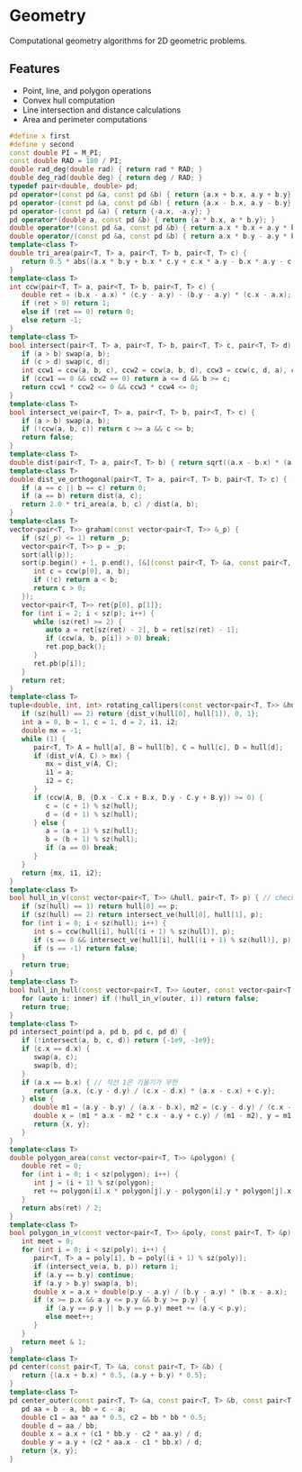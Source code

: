 # Geometry

Computational geometry algorithms for 2D geometric problems.

## Features
- Point, line, and polygon operations
- Convex hull computation
- Line intersection and distance calculations
- Area and perimeter computations

```cpp
#define x first
#define y second
const double PI = M_PI;
const double RAD = 180 / PI;
double rad_deg(double rad) { return rad * RAD; }
double deg_rad(double deg) { return deg / RAD; }
typedef pair<double, double> pd;
pd operator+(const pd &a, const pd &b) { return {a.x + b.x, a.y + b.y}; }
pd operator-(const pd &a, const pd &b) { return {a.x - b.x, a.y - b.y}; }
pd operator-(const pd &a) { return {-a.x, -a.y}; }
pd operator*(double a, const pd &b) { return {a * b.x, a * b.y}; }
double operator*(const pd &a, const pd &b) { return a.x * b.x + a.y * b.y; }
double operator/(const pd &a, const pd &b) { return a.x * b.y - a.y * b.x; }
template<class T>
double tri_area(pair<T, T> a, pair<T, T> b, pair<T, T> c) {
   return 0.5 * abs((a.x * b.y + b.x * c.y + c.x * a.y - b.x * a.y - c.x * b.y - a.x * c.y));
}
template<class T>
int ccw(pair<T, T> a, pair<T, T> b, pair<T, T> c) {
   double ret = (b.x - a.x) * (c.y - a.y) - (b.y - a.y) * (c.x - a.x);
   if (ret > 0) return 1;
   else if (ret == 0) return 0;
   else return -1;
}
template<class T>
bool intersect(pair<T, T> a, pair<T, T> b, pair<T, T> c, pair<T, T> d) {
   if (a > b) swap(a, b);
   if (c > d) swap(c, d);
   int ccw1 = ccw(a, b, c), ccw2 = ccw(a, b, d), ccw3 = ccw(c, d, a), ccw4 = ccw(c, d, b);
   if (ccw1 == 0 && ccw2 == 0) return a <= d && b >= c;
   return ccw1 * ccw2 <= 0 && ccw3 * ccw4 <= 0;
}
template<class T>
bool intersect_ve(pair<T, T> a, pair<T, T> b, pair<T, T> c) {
   if (a > b) swap(a, b);
   if (!ccw(a, b, c)) return c >= a && c <= b;
   return false;
}
template<class T>
double dist(pair<T, T> a, pair<T, T> b) { return sqrt((a.x - b.x) * (a.x - b.x) + (a.y - b.y) * (a.y - b.y)); }
template<class T>
double dist_ve_orthogonal(pair<T, T> a, pair<T, T> b, pair<T, T> c) {
   if (a == c || b == c) return 0;
   if (a == b) return dist(a, c);
   return 2.0 * tri_area(a, b, c) / dist(a, b);
}
template<class T>
vector<pair<T, T>> graham(const vector<pair<T, T>> &_p) {
   if (sz(_p) <= 1) return _p;
   vector<pair<T, T>> p = _p;
   sort(all(p));
   sort(p.begin() + 1, p.end(), [&](const pair<T, T> &a, const pair<T, T> &b) {
      int c = ccw(p[0], a, b);
      if (!c) return a < b;
      return c > 0;
   });
   vector<pair<T, T>> ret{p[0], p[1]};
   for (int i = 2; i < sz(p); i++) {
      while (sz(ret) >= 2) {
         auto a = ret[sz(ret) - 2], b = ret[sz(ret) - 1];
         if (ccw(a, b, p[i]) > 0) break;
         ret.pop_back();
      }
      ret.pb(p[i]);
   }
   return ret;
}
template<class T>
tuple<double, int, int> rotating_callipers(const vector<pair<T, T>> &hull) {
   if (sz(hull) == 2) return {dist_v(hull[0], hull[1]), 0, 1};
   int a = 0, b = 1, c = 1, d = 2, i1, i2;
   double mx = -1;
   while (1) {
      pair<T, T> A = hull[a], B = hull[b], C = hull[c], D = hull[d];
      if (dist_v(A, C) > mx) {
         mx = dist_v(A, C);
         i1 = a;
         i2 = c;
      }
      if (ccw(A, B, {D.x - C.x + B.x, D.y - C.y + B.y}) >= 0) {
         c = (c + 1) % sz(hull);
         d = (d + 1) % sz(hull);
      } else {
         a = (a + 1) % sz(hull);
         b = (b + 1) % sz(hull);
         if (a == 0) break;
      }
   }
   return {mx, i1, i2};
}
template<class T>
bool hull_in_v(const vector<pair<T, T>> &hull, pair<T, T> p) { // check counter-clockwise hull
   if (sz(hull) == 1) return hull[0] == p;
   if (sz(hull) == 2) return intersect_ve(hull[0], hull[1], p);
   for (int i = 0; i < sz(hull); i++) {
      int s = ccw(hull[i], hull[(i + 1) % sz(hull)], p);
      if (s == 0 && intersect_ve(hull[i], hull[(i + 1) % sz(hull)], p)) return true;
      if (s == -1) return false;
   }
   return true;
}
template<class T>
bool hull_in_hull(const vector<pair<T, T>> &outer, const vector<pair<T, T>> &inner) {
   for (auto i: inner) if (!hull_in_v(outer, i)) return false;
   return true;
}
template<class T>
pd intersect_point(pd a, pd b, pd c, pd d) {
   if (!intersect(a, b, c, d)) return {-1e9, -1e9};
   if (c.x == d.x) {
      swap(a, c);
      swap(b, d);
   }
   if (a.x == b.x) { // 직선 1은 기울기가 무한
      return {a.x, (c.y - d.y) / (c.x - d.x) * (a.x - c.x) + c.y};
   } else {
      double m1 = (a.y - b.y) / (a.x - b.x), m2 = (c.y - d.y) / (c.x - d.x);
      double x = (m1 * a.x - m2 * c.x - a.y + c.y) / (m1 - m2), y = m1 * (x - a.x) + a.y;
      return {x, y};
   }
}
template<class T>
double polygon_area(const vector<pair<T, T>> &polygon) {
   double ret = 0;
   for (int i = 0; i < sz(polygon); i++) {
      int j = (i + 1) % sz(polygon);
      ret += polygon[i].x * polygon[j].y - polygon[i].y * polygon[j].x;
   }
   return abs(ret) / 2;
}
template<class T>
bool polygon_in_v(const vector<pair<T, T>> &poly, const pair<T, T> &p) {
   int meet = 0;
   for (int i = 0; i < sz(poly); i++) {
      pair<T, T> a = poly[i], b = poly[(i + 1) % sz(poly)];
      if (intersect_ve(a, b, p)) return 1;
      if (a.y == b.y) continue;
      if (a.y > b.y) swap(a, b);
      double x = a.x + double(p.y - a.y) / (b.y - a.y) * (b.x - a.x);
      if (x >= p.x && a.y <= p.y && b.y >= p.y) {
         if (a.y == p.y || b.y == p.y) meet += (a.y < p.y);
         else meet++;
      }
   }
   return meet & 1;
}
template<class T>
pd center(const pair<T, T> &a, const pair<T, T> &b) {
   return {(a.x + b.x) * 0.5, (a.y + b.y) * 0.5};
}
template<class T>
pd center_outer(const pair<T, T> &a, const pair<T, T> &b, const pair<T, T> &c) {
   pd aa = b - a, bb = c - a;
   double c1 = aa * aa * 0.5, c2 = bb * bb * 0.5;
   double d = aa / bb;
   double x = a.x + (c1 * bb.y - c2 * aa.y) / d;
   double y = a.y + (c2 * aa.x - c1 * bb.x) / d;
   return {x, y};
}
```
